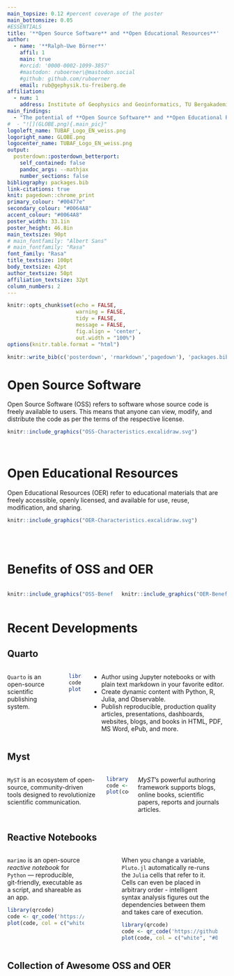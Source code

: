 ```yaml
---
main_topsize: 0.12 #percent coverage of the poster
main_bottomsize: 0.05
#ESSENTIALS
title: '**Open Source Software** and **Open Educational Resources**'
author:
  - name: '**Ralph-Uwe Börner**'
    affil: 1
    main: true
    #orcid: '0000-0002-1099-3857'
    #mastodon: ruboerner\@mastodon.social
    #github: github.com/ruboerner
    email: rub@gephysik.tu-freiberg.de
affiliation:
  - num: 1 
    address: Institute of Geophysics and Geoinformatics, TU Bergakademie Freiberg
main_findings:
  - "The potential of **Open Source Software** and **Open Educational Resources** for positive impacts on teaching, learning, and research is immense."
#  - "![](GLOBE.png){.main_pic}"
logoleft_name: TUBAF_Logo_EN_weiss.png
logoright_name: GLOBE.png
logocenter_name: TUBAF_Logo_EN_weiss.png
output: 
  posterdown::posterdown_betterport:
    self_contained: false
    pandoc_args: --mathjax
    number_sections: false
bibliography: packages.bib
link-citations: true
knit: pagedown::chrome_print
primary_colour: "#00477e"
secondary_colour: "#0064A8"
accent_colour: "#0064A8"
poster_width: 33.1in
poster_height: 46.8in
main_textsize: 90pt
# main_fontfamily: "Albert Sans"
# main_fontfamily: "Rasa"
font_family: "Rasa"
title_textsize: 100pt
body_textsize: 42pt
author_textsize: 50pt
affiliation_textsize: 32pt
column_numbers: 2
---
```


```r
knitr::opts_chunk$set(echo = FALSE,
                      warning = FALSE,
                      tidy = FALSE,
                      message = FALSE,
                      fig.align = 'center',
                      out.width = "100%")
options(knitr.table.format = "html") 
```

```r
knitr::write_bib(c('posterdown', 'rmarkdown','pagedown'), 'packages.bib')
```

# Open Source Software

Open Source Software (OSS) refers to software whose source code is freely available to users. This means that anyone can view, modify, and distribute the code as per the terms of the respective license.

```r
knitr::include_graphics("OSS-Characteristics.excalidraw.svg")
```

 
<BR>

# Open Educational Resources

Open Educational Resources (OER) refer to educational materials that are freely accessible, openly licensed, and available for use, reuse, modification, and sharing.

```r
knitr::include_graphics("OER-Characteristics.excalidraw.svg")
```


<BR> <BR>

# Benefits of OSS and OER

:::: columns
::: {.column width="50%"}
```r
knitr::include_graphics("OSS-Benefits.excalidraw.svg")
```

:::

::: {.column width="50%"}
```r
knitr::include_graphics("OER-Benefits.excalidraw.svg")
```

:::
::::

# Recent Developments

## Quarto

::: {.columns}

::: {.column width="80%"}
`Quarto` is an open-source scientific publishing system.

:::

::: {.column width="20%"}
```r
library(qrcode)
code <- qr_code('https://quarto.org')
plot(code, col = c("white", "#00477e"))
```
:::
* Author using Jupyter notebooks or with plain text markdown in your favorite editor.
* Create dynamic content with Python, R, Julia, and Observable.
* Publish reproducible, production quality articles, presentations, dashboards, websites, blogs, and books in HTML, PDF, MS Word, ePub, and more.

:::





## Myst

::: {.columns}

::: {.column width="80%"}
`MyST` is an ecosystem of open-source, community-driven tools designed to revolutionize scientific communication. 

:::

::: {.column width="20%"}
```r
library(qrcode)
code <- qr_code('https://mystmd.org')
plot(code, col = c("white", "#00477e"))
```
:::
*MyST*'s powerful authoring framework supports blogs, <BR>online books, scientific papers, reports and journals articles.
:::

## Reactive Notebooks

:::: {.columns}

::: {.column width="40%"}
`marimo` is an open-source *reactive notebook* for `Python` — reproducible, git-friendly, executable as a script, and shareable as an app.

```r
library(qrcode)
code <- qr_code('https://marimo.io/')
plot(code, col = c("white", "#00477e"))
```

:::

::: {.column width="10%"}
<BR>
:::

::: {.column width="50%"}
When you change a variable, `Pluto.jl` automatically re-runs the `Julia` cells that refer to it. Cells can even be placed in arbitrary order - intelligent syntax analysis figures out the dependencies between them and takes care of execution.

```r
library(qrcode)
code <- qr_code('https://github.com/fonsp/Pluto.jl')
plot(code, col = c("white", "#00477e"))
```


:::
  <BR>
::::

## Collection of Awesome OSS and OER

